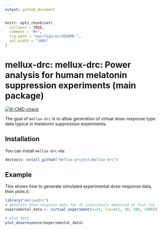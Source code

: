 ```yaml
---
output: github_document
---
```


<!-- README.md is generated from README.Rmd. Please edit that file -->

```r
knitr::opts_chunk$set(
  collapse = TRUE,
  comment = "#>",
  fig.path = "man/figures/README-",
  out.width = "100%"
)
```

# mellux-drc: mellux-drc: Power analysis for human melatonin suppression experiments (main package)

<!-- badges: start -->
[![R-CMD-check](https://github.com/mellux-project/mellux-drc/workflows/R-CMD-check/badge.svg)](https://github.com/mellux-project/mellux-drc/actions)
<!-- badges: end -->

The goal of `mellux-drc` is to allow generation of virtual dose-response type data typical in melatonin suppression experiments.

## Installation

You can install `mellux-drc` via:

``` r
devtools::nstall_github("mellux-project/mellux-drc")
```

## Example

This shows how to generate simulated experimental dose-response data, then plots it.

```r
library("melluxdrc")
# generate dose-response data for 41 individuals measured at four lux levels
experimental_data <- virtual_experiment(n=41, lux=c(1, 10, 100, 1000))

# plot data
plot_doseresponse(experimental_data)
```
